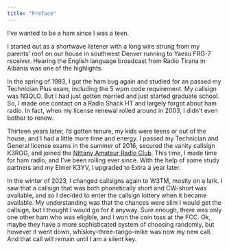 ```yaml
---
title: "Preface"
---
```


I've wanted to be a ham since I was a teen.

I started out as a shortwave listener with a long wire strung from my parents' roof on our house in southwest Denver running to Yaesu FRG-7 receiver.
Hearing the English language broadcast from Radio Tirana in Albania was one of the highlights.

In the spring of 1993, I got the ham bug again and studied for an passed my Technician Plus exam, including the 5 wpm code requirement.
My callsign was N3QLO.
But I had just gotten married and just started graduate school.
So, I made one contact on a Radio Shack HT and largely forgot about ham radio.
In fact, when my license renewal rolled around in 2003, I didn't even bother to renew.

Thirteen years later, I'd gotten tenure, my kids were teens or out of the house, and I had a little more time and energy.
I passed my Technician and General license exams in the summer of 2016, secured the vanity callsign K3ROG, and joined the [Nittany Amateur Radio Club](https://nittany-arc.net).
This time, I made time for ham radio, and I've been rolling ever since.
With the help of some study partners and my Elmer K3YV, I upgraded to Extra a year later.

In the winter of 2023, I changed callsigns again to W3TM, mostly on a lark.
I saw that a callsign that was both phonetically short and CW-short was available, and so I decided to enter the callsign lottery when it became available.
My understanding was that the chances were slim I would get the callsign, but I thought I would go for it anyway.
Sure enough, there was only one other ham who was eligible, and I won the coin toss at the FCC.
Ok, maybe they have a more sophisticated system of choosing randomly, but however it went down, whiskey-three-tango-mike was now my new call.
And that call will remain until I am a silent key.

